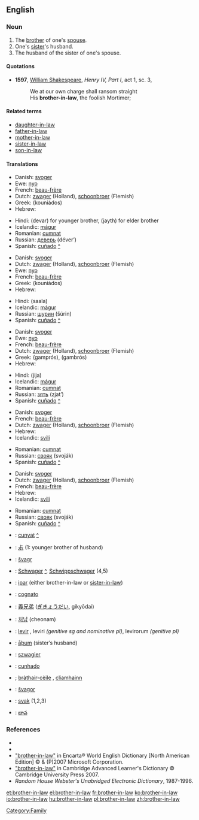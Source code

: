 ==English==

===Noun===
{{en-noun|sg=[[brother]]-[[in-law]]|brothers-in-law}}

# The [[brother]] of one's [[spouse]].
# One's [[sister]]'s husband.
# The husband of the sister of one's spouse.

====Quotations====
*'''1597''', [[w:William_Shakespeare|William Shakespeare]], '' Henry IV, Part I'', act 1, sc. 3, 
*:We at our own charge shall ransom straight
*:His '''brother-in-law''', the foolish Mortimer;

====Related terms====
*[[daughter-in-law]]
*[[father-in-law]]
*[[mother-in-law]]
*[[sister-in-law]]
*[[son-in-law]]

====Translations====
{{trans-top|the brother of one's husband}}
*Danish: [[svoger]] {{c}}
*Ewe: [[nyo]]
*French: [[beau-frère]] {{m}}
*Dutch: [[zwager]] {{m}} (Holland), [[schoonbroer]] {{m}} (Flemish)
*Greek: {{t|el|κουνιάδος|m|}} (kouniádos)
*Hebrew: {{he-translation|גיס|gís|wv=גִּיס}} {{m}}
{{trans-mid}}
*Hindi: (devar) for younger brother, (jayth) for elder brother
*Icelandic: [[mágur]] {{m}}
*Romanian: [[cumnat]] {{m}}
*Russian: [[деверь]] (déver’) {{m}}
*Spanish: [[cuñado]] {{m}} [[:es:cuñado|^]]
{{trans-bottom}}

{{trans-top|the brother of one's wife}}
*Danish: [[svoger]] {{c}}
*Dutch: [[zwager]] {{m}} (Holland), [[schoonbroer]] {{m}} (Flemish)
*Ewe: [[nyo]]
*French: [[beau-frère]] {{m}}
*Greek: {{t|el|κουνιάδος|m|}} (kouniádos)
*Hebrew: {{he-translation|גיס|gís|wv=גִּיס}} {{m}}
{{trans-mid}}
*Hindi: (saala)
*Icelandic: [[mágur]] {{m}}
*Russian: [[шурин]] (šúrin) {{m}}
*Spanish: [[cuñado]] {{m}} [[:es:cuñado|^]]
{{trans-bottom}}

{{trans-top|the husband of one's sister}}
*Danish: [[svoger]] {{c}}
*Ewe: [[nyo]]
*French: [[beau-frère]] {{m}}
*Dutch: [[zwager]] {{m}} (Holland), [[schoonbroer]] {{m}} (Flemish)
*Greek: {{t|el|γαμπρός|m|}} (gamprós), {{t|el|γαμβρός|m|}} (gambrós)
*Hebrew: {{he-translation|גיס|gís|wv=גִּיס}} {{m}}
{{trans-mid}}
*Hindi: (jija)
*Icelandic: [[mágur]] {{m}}
*Romanian: [[cumnat]] {{m}}
*Russian: [[зять]] (zjat’)  {{m}}
*Spanish: [[cuñado]] {{m}} [[:es:cuñado|^]]
{{trans-bottom}}

{{trans-top|the husband of one's husband's sister}}
*Danish: [[svoger]] {{c}}
*French: [[beau-frère]] {{m}}
*Dutch: [[zwager]] {{m}} (Holland), [[schoonbroer]] {{m}} (Flemish)
*Hebrew: {{he-translation|גיס|gís|wv=גִּיס}} {{m}}
*Icelandic: [[svili]] {{m}}
{{trans-mid}}
*Romanian: [[cumnat]] {{m}}
*Russian: [[свояк]] (svoják) {{m}}
*Spanish: [[cuñado]] {{m}} [[:es:cuñado|^]]
{{trans-bottom}}

{{trans-top|the husband of one's wife's sister}}
*Danish: [[svoger]] {{c}}
*Dutch: [[zwager]] {{m}} (Holland), [[schoonbroer]] {{m}} (Flemish)
*French: [[beau-frère]] {{m}}
*Hebrew: {{he-translation|גיס|gís|wv=גִּיס}} {{m}}
*Icelandic: [[svili]] {{m}}
{{trans-mid}}
*Romanian: [[cumnat]] {{m}}
*Russian: [[свояк]] (svoják) {{m}}
*Spanish: [[cuñado]] {{m}} [[:es:cuñado|^]]
{{trans-bottom}}

{{checktrans}}
{{trans-top|Translations to be categorised}}
*{{ttbc|Catalan}}: [[cunyat]] {{m}} [[:ca:cunyat|^]]
*{{ttbc|Chinese Characters}}: [[尗]] (1: younger brother of husband)
*{{ttbc|Czech}}: [[švagr]] {{m}}
*{{ttbc|German}}: [[Schwager]] {{m}} [[:de:Schwager|^]], [[Schwippschwager]] {{m}} (4,5)
*{{ttbc|Indonesian}}: [[ipar]] (either brother-in-law or [[sister-in-law]])
*{{ttbc|Italian}}: [[cognato]] {{m}}
*{{ttbc|Japanese}}: [[義兄弟]] ([[ぎきょうだい]], gikyōdai)
*{{ttbc|Korean}}: [[처남]] (cheonam)
{{trans-mid}}
*{{ttbc|Latin}}: [[levir]] {{m}}, leviri ''(genitive sg and nominative pl)'', levirorum ''(genitive pl)''
*{{ttbc|Old English}}: [[aþum|āþum]] {{m}} (sister’s husband)
*{{ttbc|Polish}}: [[szwagier]] {{m}}
*{{ttbc|Portuguese}}: [[cunhado]] {{m}}
*{{ttbc|Scottish Gaelic}}; [[bràthair-cèile]] {{m}}, [[cliamhainn]] {{m}}
*{{ttbc|Slovak}}: [[švagor]] {{m}}
*{{ttbc|Slovene}}: [[svak]] {{m}} (1,2,3)
*{{ttbc|Telugu}}: [[బావ]]
{{trans-bottom}}

===References===
*{{R:Webster 1913|brother-in-law}}
*{{R:Dictionary.com|brother-in-law}}
*[http://encarta.msn.com/dictionary_/brother-in-law.html "brother-in-law"] in Encarta® World English Dictionary [North American Edition] © & (P)2007 Microsoft Corporation.
*[http://dictionary.cambridge.org/define.asp?key=9892&dict=CALD "brother-in-law"] in Cambridge Advanced Learner's Dictionary © Cambridge University Press 2007.
*''Random House Webster's Unabridged Electronic Dictionary'', 1987-1996.

[[Category:Family]]

[[et:brother-in-law]]
[[el:brother-in-law]]
[[fr:brother-in-law]]
[[ko:brother-in-law]]
[[io:brother-in-law]]
[[hu:brother-in-law]]
[[pl:brother-in-law]]
[[zh:brother-in-law]]